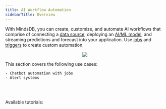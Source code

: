 ```yaml
---
title: AI Workflow Automation
sidebarTitle: Overview
---
```


With MindsDB, you can create, customize, and automate AI workflows that comprise of connecting a [data source](/integrations/data-overview), deploying an [AI/ML model](/integrations/ai-overview), and streaming predictions and forecast into your application. Use [jobs](/mindsdb_sql/sql/create/jobs) and [triggers](/mindsdb_sql/sql/create/trigger) to create custom automation.

<p align="center">
  <img src="/assets/use_cases/ai_workflow_automation.jpg" />
</p>

This section covers the following use cases:
    
    - Chatbot automation with jobs
    - Alert systems

<br></br>

<Tip>
Available tutorials:

<CardGroup cols={4}>
    <Card title="Slack Chatbot" icon="link" href="/use-cases/ai_workflow_automation/slack-chatbot"></Card>
    <Card title="Twitter Chatbot" icon="link" href="/use-cases/ai_workflow_automation/twitter-chatbot"></Card>
    <Card title="Twilio Chatbot" icon="link" href="/use-cases/ai_workflow_automation/twilio-chatbot"></Card>
    <Card title="Customer Reviews Notifications" icon="link" href="/use-cases/ai_workflow_automation/customer-reviews-notifications"></Card>
    <Card title="Real-time Trading Forecasts and Notifications" icon="link" href="/use-cases/ai_workflow_automation/real-time-trading-forecasts"></Card>
</CardGroup>

</Tip>
